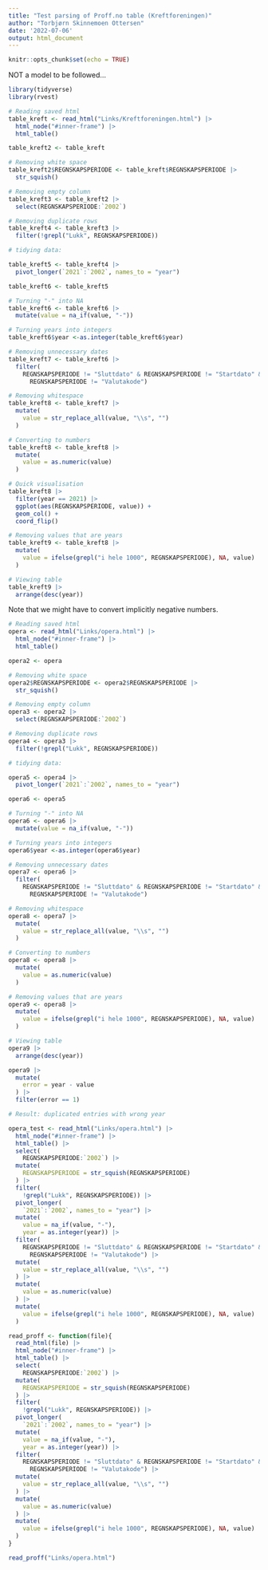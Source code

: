 ```yaml
---
title: "Test parsing of Proff.no table (Kreftforeningen)"
author: "Torbjørn Skinnemoen Ottersen"
date: '2022-07-06'
output: html_document
---
```


```r
knitr::opts_chunk$set(echo = TRUE)
```

NOT a model to be followed...

```r
library(tidyverse)
library(rvest)
```

```r
# Reading saved html
table_kreft <- read_html("Links/Kreftforeningen.html") |> 
  html_node("#inner-frame") |> 
  html_table()

table_kreft2 <- table_kreft

# Removing white space
table_kreft2$REGNSKAPSPERIODE <- table_kreft$REGNSKAPSPERIODE |>
  str_squish()

# Removing empty column
table_kreft3 <- table_kreft2 |>
  select(REGNSKAPSPERIODE:`2002`)

# Removing duplicate rows
table_kreft4 <- table_kreft3 |>
  filter(!grepl("Lukk", REGNSKAPSPERIODE))

# tidying data:

table_kreft5 <- table_kreft4 |>
  pivot_longer(`2021`:`2002`, names_to = "year")

table_kreft6 <- table_kreft5

# Turning "-" into NA
table_kreft6 <- table_kreft6 |> 
  mutate(value = na_if(value, "-")) 

# Turning years into integers
table_kreft6$year <-as.integer(table_kreft6$year)

# Removing unnecessary dates
table_kreft7 <- table_kreft6 |> 
  filter(
    REGNSKAPSPERIODE != "Sluttdato" & REGNSKAPSPERIODE != "Startdato" &
      REGNSKAPSPERIODE != "Valutakode")

# Removing whitespace
table_kreft8 <- table_kreft7 |> 
  mutate(
    value = str_replace_all(value, "\\s", "")
  )

# Converting to numbers
table_kreft8 <- table_kreft8 |> 
  mutate(
    value = as.numeric(value)
  )

# Quick visualisation
table_kreft8 |> 
  filter(year == 2021) |> 
  ggplot(aes(REGNSKAPSPERIODE, value)) +
  geom_col() +
  coord_flip()

# Removing values that are years
table_kreft9 <- table_kreft8 |> 
  mutate(
    value = ifelse(grepl("i hele 1000", REGNSKAPSPERIODE), NA, value)
  )

# Viewing table
table_kreft9 |>
  arrange(desc(year))
```

Note that we might have to convert implicitly negative numbers.


```r
# Reading saved html
opera <- read_html("Links/opera.html") |> 
  html_node("#inner-frame") |> 
  html_table()

opera2 <- opera

# Removing white space
opera2$REGNSKAPSPERIODE <- opera2$REGNSKAPSPERIODE |>
  str_squish()

# Removing empty column
opera3 <- opera2 |>
  select(REGNSKAPSPERIODE:`2002`)

# Removing duplicate rows
opera4 <- opera3 |>
  filter(!grepl("Lukk", REGNSKAPSPERIODE))

# tidying data:

opera5 <- opera4 |>
  pivot_longer(`2021`:`2002`, names_to = "year")

opera6 <- opera5

# Turning "-" into NA
opera6 <- opera6 |> 
  mutate(value = na_if(value, "-")) 

# Turning years into integers
opera6$year <-as.integer(opera6$year)

# Removing unnecessary dates
opera7 <- opera6 |> 
  filter(
    REGNSKAPSPERIODE != "Sluttdato" & REGNSKAPSPERIODE != "Startdato" &
      REGNSKAPSPERIODE != "Valutakode")

# Removing whitespace
opera8 <- opera7 |> 
  mutate(
    value = str_replace_all(value, "\\s", "")
  )

# Converting to numbers
opera8 <- opera8 |> 
  mutate(
    value = as.numeric(value)
  )

# Removing values that are years
opera9 <- opera8 |> 
  mutate(
    value = ifelse(grepl("i hele 1000", REGNSKAPSPERIODE), NA, value)
  )

# Viewing table
opera9 |>
  arrange(desc(year))

opera9 |> 
  mutate(
    error = year - value
  ) |> 
  filter(error == 1)

# Result: duplicated entries with wrong year
```

```r
opera_test <- read_html("Links/opera.html") |> 
  html_node("#inner-frame") |> 
  html_table() |> 
  select(
    REGNSKAPSPERIODE:`2002`) |> 
  mutate(
    REGNSKAPSPERIODE = str_squish(REGNSKAPSPERIODE)
  ) |> 
  filter(
    !grepl("Lukk", REGNSKAPSPERIODE)) |> 
  pivot_longer(
    `2021`:`2002`, names_to = "year") |> 
  mutate(
    value = na_if(value, "-"),
    year = as.integer(year)) |> 
  filter(
    REGNSKAPSPERIODE != "Sluttdato" & REGNSKAPSPERIODE != "Startdato" &
      REGNSKAPSPERIODE != "Valutakode") |> 
  mutate(
    value = str_replace_all(value, "\\s", "")
  ) |> 
  mutate(
    value = as.numeric(value)
  ) |> 
  mutate(
    value = ifelse(grepl("i hele 1000", REGNSKAPSPERIODE), NA, value)
  )

read_proff <- function(file){
  read_html(file) |> 
  html_node("#inner-frame") |> 
  html_table() |> 
  select(
    REGNSKAPSPERIODE:`2002`) |> 
  mutate(
    REGNSKAPSPERIODE = str_squish(REGNSKAPSPERIODE)
  ) |> 
  filter(
    !grepl("Lukk", REGNSKAPSPERIODE)) |> 
  pivot_longer(
    `2021`:`2002`, names_to = "year") |> 
  mutate(
    value = na_if(value, "-"),
    year = as.integer(year)) |> 
  filter(
    REGNSKAPSPERIODE != "Sluttdato" & REGNSKAPSPERIODE != "Startdato" &
      REGNSKAPSPERIODE != "Valutakode") |> 
  mutate(
    value = str_replace_all(value, "\\s", "")
  ) |> 
  mutate(
    value = as.numeric(value)
  ) |> 
  mutate(
    value = ifelse(grepl("i hele 1000", REGNSKAPSPERIODE), NA, value)
  )
}

read_proff("Links/opera.html")

```

